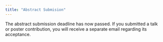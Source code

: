 ```yaml
---
title: "Abstract Submision"
---
```


The abstract submission deadline has now passed. If you submitted a talk or poster contribution, you will receive a separate email regarding its acceptance.

<!-- We welcome contributed talks and poster presentations. The deadline for abstract submission is the **14th of March 2025**. Presenter should also register for the workshop [here](https://forms.office.com/Pages/ResponsePage.aspx?id=KVxybjp2UE-B8i4lTwEzyJqR-CXnEDNJstG6HYmoV49UQjJMWVJVWUdFNTNKMlA5QTA0OEVOM0NZNi4u) -->

<!-- ## Contributed talks -->

<!-- Please submit you abstract using [this form](https://forms.office.com/Pages/ResponsePage.aspx?id=KVxybjp2UE-B8i4lTwEzyJqR-CXnEDNJstG6HYmoV49UMzM3NFJOMUg5QVpXVUhZSEVLMVZUMDZESy4u). Abstracts should be a maximum of 250 words. -->

<!-- ## Poster presentation -->

<!-- All poster presenters will have the opportunity to give a 3-minute flash presentation showcasing the research featured on their posters. Presenters must include a single slide to accompany their talk. This is a valuable chance to highlight your work and inspire attendees to engage further during the designated poster session. Please submit you poster abstract using [this form](https://forms.office.com/Pages/ResponsePage.aspx?id=KVxybjp2UE-B8i4lTwEzyJqR-CXnEDNJstG6HYmoV49UMzM3NFJOMUg5QVpXVUhZSEVLMVZUMDZESy4u). Abstracts should be a maximum of 250 words. -->


